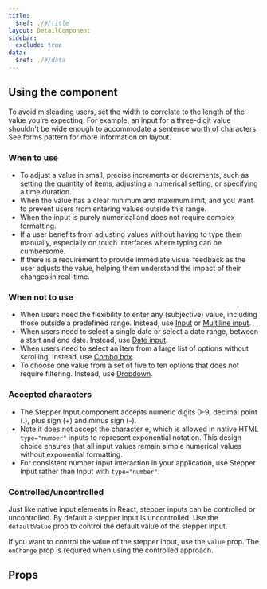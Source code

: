 ```yaml
---
title:
  $ref: ./#/title
layout: DetailComponent
sidebar:
  exclude: true
data:
  $ref: ./#/data
---
```


## Using the component

To avoid misleading users, set the width to correlate to the length of the value you’re expecting. For example, an input for a three-digit value shouldn't be wide enough to accommodate a sentence worth of characters. See forms pattern for more information on layout.

### When to use

- To adjust a value in small, precise increments or decrements, such as setting the quantity of items, adjusting a numerical setting, or specifying a time duration.
- When the value has a clear minimum and maximum limit, and you want to prevent users from entering values outside this range.
- When the input is purely numerical and does not require complex formatting.
- If a user benefits from adjusting values without having to type them manually, especially on touch interfaces where typing can be cumbersome.
- If there is a requirement to provide immediate visual feedback as the user adjusts the value, helping them understand the impact of their changes in real-time.

### When not to use

- When users need the flexibility to enter any (subjective) value, including those outside a predefined range. Instead, use [Input](/salt/components/input) or [Multiline input](/salt/components/multiline-input).
- When users need to select a single date or select a date range, between a start and end date. Instead, use [Date input](/salt/components/date-input).
- When users need to select an item from a large list of options without scrolling. Instead, use [Combo box](/salt/components/combo-box).
- To choose one value from a set of five to ten options that does not require filtering. Instead, use [Dropdown](/salt/components/dropdown).

### Accepted characters

- The Stepper Input component accepts numeric digits 0-9, decimal point (.), plus sign (+) and minus sign (-).
- Note it does not accept the character e, which is allowed in native HTML `type="number"` inputs to represent exponential notation. This design choice ensures that all input values remain simple numerical values without exponential formatting.
- For consistent number input interaction in your application, use Stepper Input rather than Input with `type="number"`.

### Controlled/uncontrolled

Just like native input elements in React, stepper inputs can be controlled or uncontrolled. By default a stepper input is uncontrolled. Use the `defaultValue` prop to control the default value of the stepper input.

If you want to control the value of the stepper input, use the `value` prop. The `onChange` prop is required when using the controlled approach.

## Props

<PropsTable packageName="lab" componentName="StepperInput" />
